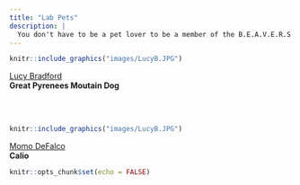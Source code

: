 ```yaml
---
title: "Lab Pets"
description: |
  You don't have to be a pet lover to be a member of the B.E.A.V.E.R.S Lab but many members do love their pets. Click on each pet's name to learn more about them. 
---
```


:::float-image

```r
knitr::include_graphics("images/LucyB.JPG")
```

[Lucy Bradford](LucyB.html) 
<br/>
**Great Pyrenees Moutain Dog**
:::

<br/>
<br/>

:::float-image

```r
knitr::include_graphics("images/LucyB.JPG")
```

[Momo DeFalco](MomoD.html) 
<br/>
**Calio**
:::


```r
knitr::opts_chunk$set(echo = FALSE)
```

